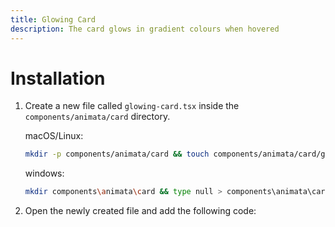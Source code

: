 ```yaml
---
title: Glowing Card
description: The card glows in gradient colours when hovered
---
```


<ComponentPreview name="card-glowing-card--docs" />

# Installation

1. Create a new file called `glowing-card.tsx` inside the `components/animata/card` directory.

   macOS/Linux:
   ```bash
   mkdir -p components/animata/card && touch components/animata/card/glowing-card.tsx
   ```

   windows:
   ```bash
   mkdir components\animata\card && type null > components\animata\card\glowing-card.tsx
   ```

2. Open the newly created file and add the following code:

```jsx file=<rootDir>/animata/card/glowing-card.tsx

```
